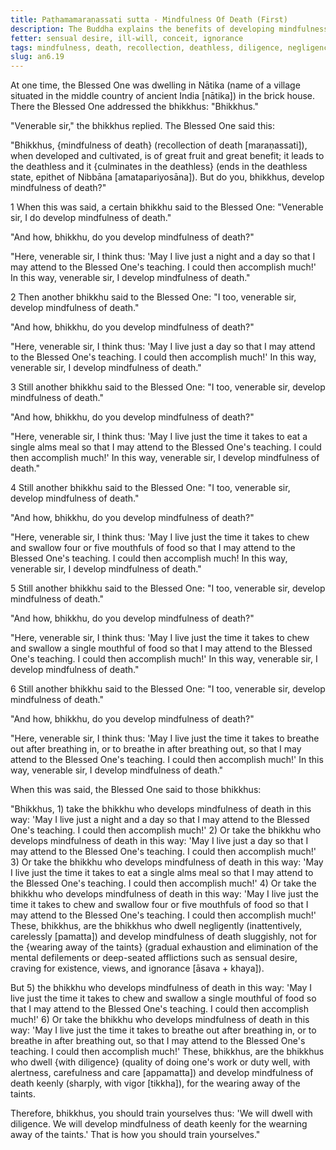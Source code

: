 ```yaml
---
title: Paṭhamamaraṇassati sutta - Mindfulness Of Death (First)
description: The Buddha explains the benefits of developing mindfulness of death, and how to cultivate it with diligence for the wearing away of the taints.
fetter: sensual desire, ill-will, conceit, ignorance
tags: mindfulness, death, recollection, deathless, diligence, negligence, taints, mental defilements, an, an6
slug: an6.19
---
```


At one time, the Blessed One was dwelling in Nātika (name of a village situated in the middle country of ancient India [nātika]) in the brick house. There the Blessed One addressed the bhikkhus: "Bhikkhus."

"Venerable sir," the bhikkhus replied. The Blessed One said this:

"Bhikkhus, \{mindfulness of death} (recollection of death [maraṇassati]), when developed and cultivated, is of great fruit and great benefit; it leads to the deathless and it \{culminates in the deathless} (ends in the deathless state, epithet of Nibbāna [amatapariyosāna]). But do you, bhikkhus, develop mindfulness of death?"

1 When this was said, a certain bhikkhu said to the Blessed One: "Venerable sir, I do develop mindfulness of death."

"And how, bhikkhu, do you develop mindfulness of death?"

"Here, venerable sir, I think thus: 'May I live just a night and a day so that I may attend to the Blessed One's teaching. I could then accomplish much!' In this way, venerable sir, I develop mindfulness of death."

2 Then another bhikkhu said to the Blessed One: "I too, venerable sir, develop mindfulness of death."

"And how, bhikkhu, do you develop mindfulness of death?"

"Here, venerable sir, I think thus: 'May I live just a day so that I may attend to the Blessed One's teaching. I could then accomplish much!' In this way, venerable sir, I develop mindfulness of death."

3 Still another bhikkhu said to the Blessed One: "I too, venerable sir, develop mindfulness of death."

"And how, bhikkhu, do you develop mindfulness of death?"

"Here, venerable sir, I think thus: 'May I live just the time it takes to eat a single alms meal so that I may attend to the Blessed One's teaching. I could then accomplish much!' In this way, venerable sir, I develop mindfulness of death."

4 Still another bhikkhu said to the Blessed One: "I too, venerable sir, develop mindfulness of death."

"And how, bhikkhu, do you develop mindfulness of death?"

"Here, venerable sir, I think thus: 'May I live just the time it takes to chew and swallow four or five mouthfuls of food so that I may attend to the Blessed One's teaching. I could then accomplish much! In this way, venerable sir, I develop mindfulness of death."

5 Still another bhikkhu said to the Blessed One: "I too, venerable sir, develop mindfulness of death."

"And how, bhikkhu, do you develop mindfulness of death?"

"Here, venerable sir, I think thus: 'May I live just the time it takes to chew and swallow a single mouthful of food so that I may attend to the Blessed One's teaching. I could then accomplish much!' In this way, venerable sir, I develop mindfulness of death."

6 Still another bhikkhu said to the Blessed One: "I too, venerable sir, develop mindfulness of death."

"And how, bhikkhu, do you develop mindfulness of death?"

"Here, venerable sir, I think thus: 'May I live just the time it takes to breathe out after breathing in, or to breathe in after breathing out, so that I may attend to the Blessed One's teaching. I could then accomplish much!' In this way, venerable sir, I develop mindfulness of death."

When this was said, the Blessed One said to those bhikkhus:

"Bhikkhus, 1) take the bhikkhu who develops mindfulness of death in this way: 'May I live just a night and a day so that I may attend to the Blessed One's teaching. I could then accomplish much!' 2) Or take the bhikkhu who develops mindfulness of death in this way: 'May I live just a day so that I may attend to the Blessed One's teaching. I could then accomplish much!' 3) Or take the bhikkhu who develops mindfulness of death in this way: 'May I live just the time it takes to eat a single alms meal so that I may attend to the Blessed One's teaching. I could then accomplish much!' 4) Or take the bhikkhu who develops mindfulness of death in this way: 'May I live just the time it takes to chew and swallow four or five mouthfuls of food so that I may attend to the Blessed One's teaching. I could then accomplish much!' These, bhikkhus, are the bhikkhus who dwell negligently (inattentively, carelessly [pamatta]) and develop mindfulness of death sluggishly, not for the \{wearing away of the taints} (gradual exhaustion and elimination of the mental defilements or deep-seated afflictions such as sensual desire, craving for existence, views, and ignorance [āsava + khaya]).

But 5) the bhikkhu who develops mindfulness of death in this way: 'May I live just the time it takes to chew and swallow a single mouthful of food so that I may attend to the Blessed One's teaching. I could then accomplish much!' 6) Or take the bhikkhu who develops mindfulness of death in this way: 'May I live just the time it takes to breathe out after breathing in, or to breathe in after breathing out, so that I may attend to the Blessed One's teaching. I could then accomplish much!' These, bhikkhus, are the bhikkhus who dwell \{with diligence} (quality of doing one's work or duty well, with alertness, carefulness and care [appamatta]) and develop mindfulness of death keenly (sharply, with vigor [tikkha]), for the wearing away of the taints.

Therefore, bhikkhus, you should train yourselves thus: 'We will dwell with diligence. We will develop mindfulness of death keenly for the wearning away of the taints.' That is how you should train yourselves."